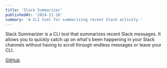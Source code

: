 ```yaml
---
title: 'Slack Summarizer'
publishedAt: '2024-11-16'
summary: 'A CLI tool for summarizing recent Slack activity.'
---
```


Slack Summarizer is a CLI tool that summarizes recent Slack messages. It allows you to quickly catch up on what's been happening in your Slack channels without having to scroll through endless messages or leave your CLI.

[GitHub](https://github.com/cragglesg/slack-summarizer)